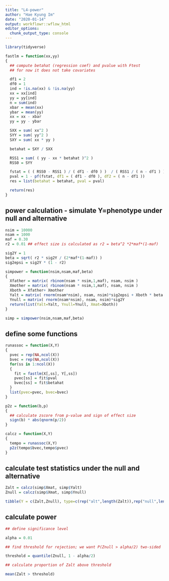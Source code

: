 ```yaml
---
title: "L4-power"
author: "Hae Kyung Im"
date: "2020-01-14"
output: workflowr::wflow_html
editor_options:
  chunk_output_type: console
---
```


```r
library(tidyverse)
```

```r

fastlm = function(xx,yy)
{
  ## compute betahat (regression coef) and pvalue with Ftest
  ## for now it does not take covariates

  df1 = 2
  df0 = 1
  ind = !is.na(xx) & !is.na(yy)
  xx = xx[ind]
  yy = yy[ind]
  n = sum(ind)
  xbar = mean(xx)
  ybar = mean(yy)
  xx = xx - xbar
  yy = yy - ybar

  SXX = sum( xx^2 )
  SYY = sum( yy^2 )
  SXY = sum( xx * yy )

  betahat = SXY / SXX

  RSS1 = sum( ( yy - xx * betahat )^2 )
  RSS0 = SYY

  fstat = ( ( RSS0 - RSS1 ) / ( df1 - df0 ) )  / ( RSS1 / ( n - df1 ) )
  pval = 1 - pf(fstat, df1 = ( df1 - df0 ), df2 = ( n - df1 ))
  res = list(betahat = betahat, pval = pval)

  return(res)
}

```

## power calculation - simulate Y=phenotype under null and alternative

```r

nsim = 10000
nsam = 1000
maf = 0.30
r2 = 0.01 ## effect size is calculated as r2 = beta^2 *2*maf*(1-maf)

sig2Y = 1
beta = sqrt( r2 * sig2Y / (2*maf*(1-maf)) )
sig2epsi = sig2Y * (1 - r2)

simpower = function(nsim,nsam,maf,beta)
{
  Xfather = matrix( rbinom(nsam * nsim,1,maf), nsam, nsim )
  Xmother = matrix( rbinom(nsam * nsim,1,maf), nsam, nsim )
  Xboth = Xfather+ Xmother
  Yalt = matrix( rnorm(nsam*nsim), nsam, nsim)*sig2epsi + Xboth * beta
  Ynull = matrix( rnorm(nsam*nsim), nsam, nsim)*sig2Y
  return(list(Yalt=Yalt, Ynull=Ynull, Xmat=Xboth))
}

simp = simpower(nsim,nsam,maf,beta)


```

## define some functions

```r

runassoc = function(X,Y)
{
  pvec = rep(NA,ncol(X))
  bvec = rep(NA,ncol(X))
  for(ss in 1:ncol(X))
  {
    fit = fastlm(X[,ss], Y[,ss])
    pvec[ss] = fit$pval  
    bvec[ss] = fit$betahat
  }
  list(pvec=pvec, bvec=bvec)
}

p2z = function(b,p)
{
  ## calculate zscore from p-value and sign of effect size
  sign(b) * abs(qnorm(p/2))
}

calcz = function(X,Y)
{
  tempo = runassoc(X,Y)
  p2z(tempo$bvec,tempo$pvec)
}


```

## calculate test statistics under the null and alternative

```r

Zalt = calcz(simp$Xmat, simp$Yalt)
Znull = calcz(simp$Xmat, simp$Ynull)

tibble(Y = c(Zalt,Znull), type=c(rep("alt",length(Zalt)),rep("null",length(Znull))) ) %>% ggplot(aes(Y,fill=type)) + geom_density(color=NA,alpha=0.6) + theme_bw(base_size = 15)

```

## calculate power

```r

## define significance level

alpha = 0.01

## find threshold for rejection; we want P(Znull > alpha/2) two-sided

threshold = quantile(Znull, 1 - alpha/2)

## calculate proportion of Zalt above threshold

mean(Zalt > threshold)



```

